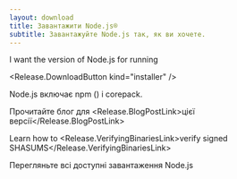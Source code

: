 ```yaml
---
layout: download
title: Завантажити Node.js®
subtitle: Завантажуйте Node.js так, як ви хочете.
---
```


<section>
  I want the <Release.VersionDropdown /> version of Node.js for <Release.OperatingSystemDropdown exclude={["LINUX"]} /> running <Release.BitnessDropdown />

  <Release.DownloadButton kind="installer" />
</section>

<section>
  Node.js включає <LinkWithArrow href="https://npmjs.com">npm</LinkWithArrow> (<Release.NpmVersion />) і corepack.

Прочитайте блог для <Release.BlogPostLink>цієї версії</Release.BlogPostLink>

Learn how to <Release.VerifyingBinariesLink>verify signed SHASUMS</Release.VerifyingBinariesLink>

Перегляньте всі доступні <LinkWithArrow href="https://nodejs.org/dist/">завантаження</LinkWithArrow> Node.js

</section>
